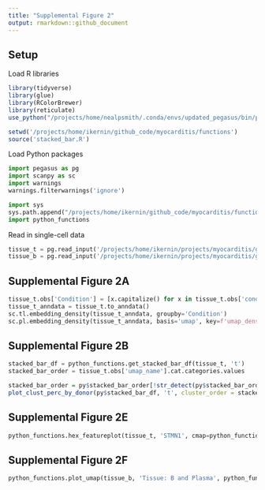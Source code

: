 ---
title: "Supplemental Figure 2"
output: rmarkdown::github_document
---


## Setup

Load R libraries
```{r message=FALSE, load_r_libraries}
library(tidyverse)
library(glue)
library(RColorBrewer)
library(reticulate)
use_python("/projects/home/nealpsmith/.conda/envs/updated_pegasus/bin/python")

setwd('/projects/home/ikernin/github_code/myocarditis/functions')
source('stacked_bar.R')
```

Load Python packages
```{python load_python_packages}
import pegasus as pg
import scanpy as sc
import warnings
warnings.filterwarnings('ignore')

import sys
sys.path.append("/projects/home/ikernin/github_code/myocarditis/functions")
import python_functions
```

Read in single-cell data

```{python results='hide', read_data}
tissue_t = pg.read_input('/projects/home/ikernin/projects/myocarditis/github_datasets/tissue_t.zarr')
tissue_b = pg.read_input('/projects/home/ikernin/projects/myocarditis/github_datasets/tissue_b.zarr')
```

## Supplemental Figure 2A

```{python results='hold', supp_2a}
tissue_t.obs['Condition'] = [x.capitalize() for x in tissue_t.obs['condition']]
tissue_t_anndata = tissue_t.to_anndata()
sc.tl.embedding_density(tissue_t_anndata, groupby='Condition')
sc.pl.embedding_density(tissue_t_anndata, basis='umap', key=f'umap_density_Condition', colorbar_loc=None)
```


## Supplemental Figure 2B

```{python results='hold', supp_2b_get_data}
stacked_bar_df = python_functions.get_stacked_bar_df(tissue_t, 't')
stacked_bar_order = tissue_t.obs['umap_name'].cat.categories.values
```

```{r supp_2b_plot}
stacked_bar_order = py$stacked_bar_order[!str_detect(py$stacked_bar_order, 'Doublets')]
plot_clust_perc_by_donor(py$stacked_bar_df, 't', cluster_order = stacked_bar_order)
```


## Supplemental Figure 2E

```{python}
python_functions.hex_featureplot(tissue_t, 'STMN1', cmap=python_functions.blues_cmap)
```


## Supplemental Figure 2F

```{python}
python_functions.plot_umap(tissue_b, 'Tissue: B and Plasma', python_functions.tissue_b_pal, marker_multiplier=5)
```

